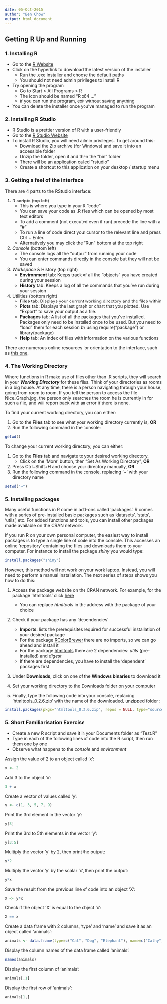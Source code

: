 ```yaml
---
date: 05-Oct-2015
author: "Ben Chow"
output: html_document
---
```


## Getting R Up and Running ##



### 1. Installing R ###
- Go to the [R Website](https://cran.r-project.org/bin/windows/base/)
- Click on the hyperlink to download the latest version of the installer
    + Run the .exe installer and choose the default paths
    + You should not need admin privileges to install R
- Try opening the program
    + Go to Start > All Programs > R
    + The icon should be named "R x64 ..."
    + If you can run the program, exit without saving anything
- You can delete the installer once you've managed to run the program

### 2. Installing R Studio ###
- R Studio is a prettier version of R with a user-friendly
- Go to the [R Studio Website](https://www.rstudio.com/products/rstudio/download/)
- To install R Studio, you will need admin privileges. To get around this:
    + Download the Zip archive (for Windows) and save it into an accessible folder
    + Unzip the folder, open it and then the "bin" folder
    + There will be an application called "rstudio"
    + Create a shortcut to this application on your desktop / startup menu

### 3. Getting a feel of the interface ###
There are 4 parts to the RStudio interface:

1. R scripts (top left)
    + This is where you type in your R "code"
    + You can save your code as .R files which can be opened by most text editors
    + To add a comment (not executed even if run) precede the line with a "#"
    + To run a line of code direct your cursor to the relevant line and press Ctrl + Enter. 
    + Alternatively you may click the "Run" bottom at the top right

2. *Console* (bottom left)
    + The console logs all the "output" from running your code
    + You can enter commands directly in the console but they will not be saved

3. *Workspace* & History (top right)
    + __Environment__ tab: Keeps track of all the "objects" you have created during your session
    + __History__ tab: Keeps a log of all the commands that you've run during your session

4. Utilities (bottom right)
    + __Files__ tab: Displays your current <u> working directory</u> and the files within
    + __Plots__ tab: Displays the last graph or chart that you plotted. Use "Export" to save your output as a file.
    + __Packages__ tab: A list of all the packages that you've installed. Packages only need to be installed once to be used. But you need to "load" them for each session by using require("package") or library(package)
    + __Help__ tab: An index of files with information on the various functions

There are numerous online resources for orientation to the interface, such as [this one](http://dss.princeton.edu/training/RStudio101.pdf).

### 4. The Working Directory ###
Where functions in R make use of files other than .R scripts, they will search in your <b><i>Working Directory</i></b> for these files. Think of your directories as rooms in a big house. At any time, there is a person navigating through your house, going from room to room. If you tell the person to access the file Nice_Graph.jpg, the person only searches the room he is currently in for such a file, and will report back with an error if there is none.

To find your current working directory, you can either:

1. Go to the __Files__ tab to see what your working directory currently is, __OR__
2. Run the following command in the console: 
```r
getwd()
```

To change your current working directory, you can either:

1. Go to the __Files__ tab and navigate to your desired working directory.
    + Click on the 'More' button, then "Set As Working Directory", __OR__
2. Press Ctrl+Shift+H and choose your directory manually, __OR__
3. Run the following command in the console, replacing '~' with your directory name
```r
setwd("~")
```


### 5. Installing packages ###
Many useful functions in R come in add-ons called 'packages'. R comes with a series of pre-installed basic packages such as 'datasets', 'stats', 'utils', etc. For added functions and tools, you can install other packages made available on the CRAN network.

If you run R on your own personal computer, the easiest way to install packages is to type a single line of code into the console. This accesses an online 'repository' containing the files and downloads them to your computer. For instance to install the package *shiny* you would type:
```r
install.packages("shiny")
```

However, this method will not work on your work laptop. Instead, you will need to perform a manual installation. The next series of steps shows you how to do this:

1. Access the package website on the CRAN network. For example, for the package 'htmltools' click [here](https://cran.r-project.org/web/packages/htmltools/index.html)
    + You can replace *htmltools* in the address with the package of your choice

2. Check if your package has any 'dependencies'
    + __Imports__: lists the prerequisites required for successful installation of your desired package
    + For the package [RColorBrewer]((https://cran.r-project.org/web/packages/RColorBrewer/index.html)) there are no imports, so we can go ahead and install it
    + For the package [htmltools](https://cran.r-project.org/web/packages/htmltools/index.html) there are 2 dependencies: *utils* (pre-installed) and *digest*
    + If there are dependencies, you have to install the 'dependent' packages first

3. Under __Downloads__, click on one of the __Windows binaries__ to download it

4. Set your working directory to the Downloads folder on your computer

5. Finally, type the following code into your console, replacing 'htmltools_0.2.6.zip' with the <u> name of the downloaded, unzipped folder </u>:
```r
install.packages(pkgs="htmltools_0.2.6.zip", repos = NULL, type="source")
```

### 5. Short Familiarisation Exercise ###

- Create a new R script and save it in your Documents folder as "Test.R"
- Type in each of the following lines of code into the R script, then run them one by one
- Observe what happens to the *console* and *environment*


Assign the value of 2 to an object called 'x':

```r
x <- 2
```

Add 3 to the object 'x':
```r
3 + x
```

Create a vector of values called 'y':
```r
y <- c(1, 3, 5, 7, 9)
```

Print the 3rd element in the vector 'y':
```r
y[3]
```

Print the 3rd to 5th elements in the vector 'y':
```r
y[3:5]
```

Multiply the vector 'y' by 2, then print the output:
```r
y*2
```

Multiply the vector 'y' by the scalar 'x', then print the output:
```r
y*x
```

Save the result from the previous line of code into an object 'X':
```r
X <- y*x
```

Check if the object 'X' is equal to the object 'x':
```r
X == x
```

Create a data frame with 2 columns, 'type' and 'name' and save it as an object called 'animals':
```r
animals <- data.frame(type=c("Cat", "Dog", "Elephant"), name=c("Cathy", "Donald", "Ervin"))
```

Display the column names of the data frame called 'animals':
```r
names(animals)
```

Display the first column of 'animals':
```r
animals[,1]
```

Display the first row of 'animals':
```r
animals[1,]
```


